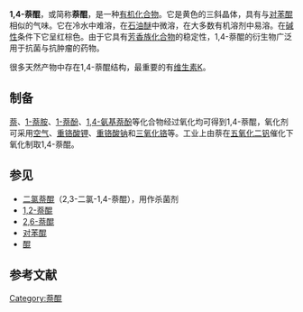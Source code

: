 {{Chembox
|  Reference=<ref>''Merck Index'', 11th Edition, '''6315'''.</ref>
|   Name = 1,4-萘醌
|   ImageFile = 1,4-Naphthoquinone.svg
| ImageSize=150px
|   IUPACName = 4a,8a-Dihydronaphthalene-1,4-dione
|   OtherNames = 1,4-萘醌<br />α-萘醌
| Section1 = {{Chembox Identifiers
| CASNo_Ref = {{cascite|correct|CAS}}
| CASNo = 130-15-4
| ChEMBL_Ref = {{ebicite|changed|EBI}}
| ChEMBL = 55934
| PubChem = 8530
| ChemSpiderID = 8215
| InChI = 1/C10H6O2/c11-9-5-6-10(12)8-4-2-1-3-7(8)9/h1-6H
| InChIKey = FRASJONUBLZVQX-UHFFFAOYAK
| StdInChI = 1S/C10H6O2/c11-9-5-6-10(12)8-4-2-1-3-7(8)9/h1-6H
| StdInChIKey = FRASJONUBLZVQX-UHFFFAOYSA-N
| SMILES = O=C2C=CC(C1=CC=CC=C12)=O
  }}
| Section2 = {{Chembox Properties
|   Formula = C<sub>10</sub>H<sub>6</sub>O<sub>2</sub>
|   MolarMass = 158.15
|   Density = 1.422 g/cm³
|   MeltingPt = 126 °C
|   BoilingPt = 100 °C升华
|   Solubility = 0.09 g/L
  }}
}}

'''1,4-萘醌'''，或简称'''萘醌'''，是一种[[有机化合物|有机化合物]]。它是黄色的三斜晶体，具有与[[对苯醌|对苯醌]]相似的气味。它在冷水中难溶，在[[石油醚|石油醚]]中微溶，在大多数有机溶剂中易溶。在[[碱性|碱性]]条件下它呈红棕色。由于它具有[[芳香族化合物|芳香族化合物]]的稳定性，1,4-萘醌的衍生物广泛用于抗菌与抗肿瘤的药物。

很多天然产物中存在1,4-萘醌结构，最重要的有[[维生素K|维生素K]]。

==制备==
[[萘|萘]]、[[1-萘胺|1-萘胺]]、[[1-萘酚|1-萘酚]]、[[1,4-氨基萘酚|1,4-氨基萘酚]]等化合物经过氧化均可得到1,4-萘醌，氧化剂可采用[[空气|空气]]、[[重铬酸钾|重铬酸钾]]、[[重铬酸钠|重铬酸钠]]和[[三氧化铬|三氧化铬]]等。工业上由萘在[[五氧化二钒|五氧化二钒]]催化下氧化制取1,4-萘醌。

==参见==
*[[二氯萘醌|二氯萘醌]]（2,3-二氯-1,4-萘醌），用作杀菌剂
*[[1,2-萘醌|1,2-萘醌]]
*[[2,6-萘醌|2,6-萘醌]]
*[[对苯醌|对苯醌]]
*[[醌|醌]]

==参考文献==
{{reflist}}

{{维生素}}
{{天然酚}}

[[Category:萘醌|Category:萘醌]]